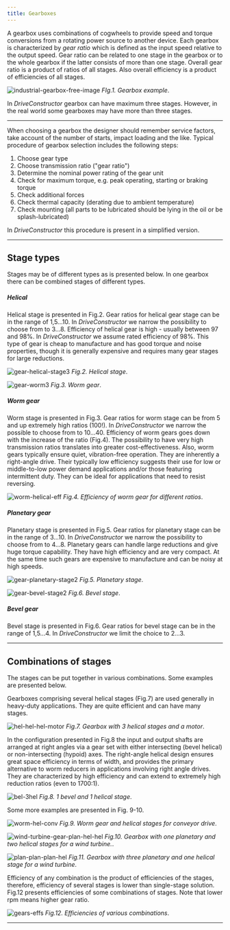 ```yaml
---
title: Gearboxes
---
```


A gearbox uses combinations of cogwheels to provide speed and torque conversions
from a rotating power source to another device. Each gearbox is characterized by
_gear ratio_ which is defined as the input speed relative to the output speed.
Gear ratio can be related to one stage in the gearbox or to the whole gearbox if
the latter consists of more than one stage. Overall gear ratio is a product of
ratios of all stages. Also overall efficiency is a product of efficiencies of
all stages.

![industrial-gearbox-free-image](./images/industrial-gearbox-free-image.png)
_FIg.1. Gearbox example_.

In _DriveConstructor_ gearbox can have maximum three stages. However, in the
real world some gearboxes may have more than three stages.

---

When choosing a gearbox the designer should remember service factors, take
account of the number of starts, impact loading and the like. Typical procedure
of gearbox selection includes the following steps:

1. Choose gear type
2. Choose transmission ratio ("gear ratio")
3. Determine the nominal power rating of the gear unit
4. Check for maximum torque, e.g. peak operating, starting or braking torque
5. Check additional forces
6. Check thermal capacity (derating due to ambient temperature)
7. Check mounting (all parts to be lubricated should be lying in the oil or be
   splash-lubricated)

In _DriveConstructor_ this procedure is present in a simplified version.

---

## Stage types

Stages may be of different types as is presented below. In one gearbox there can
be combined stages of different types.

##### Helical

Helical stage is presented in Fig.2. Gear ratios for helical gear stage can be
in the range of 1,5...10. In _DriveConstructor_ we narrow the possibility to
choose from to 3...8. Efficiency of helical gear is high - usually between 97
and 98%. In _DriveConstructor_ we assume rated efficiency of 98%. This type of
gear is cheap to manufacture and has good torque and noise properties, though it
is generally expensive and requires many gear stages for large reductions.

![gear-helical-stage3](./images/gear_helical_stage3.png) _Fig.2. Helical stage_.

![gear-worm3](./images/gear_worm3.png) _Fig.3. Worm gear_.

##### Worm gear

Worm stage is presented in Fig.3. Gear ratios for worm stage can be from 5 and
up extremely high ratios (100!). In _DriveConstructor_ we narrow the possible to
choose from to 10...40. Efficiency of worm gears goes down with the increase of
the ratio (Fig.4). The possibility to have very high transmission ratios
translates into greater cost-effectiveness. Also, worm gears typically ensure
quiet, vibration-free operation. They are inherently a right-angle drive. Their
typically low efficiency suggests their use for low or middle-to-low power
demand applications and/or those featuring intermittent duty. They can be ideal
for applications that need to resist reversing.

![worm-helical-eff](./images/worm_helical_eff.png) _Fig.4. Efficiency of worm
gear for different ratios_.

##### Planetary gear

Planetary stage is presented in Fig.5. Gear ratios for planetary stage can be in
the range of 3...10. In _DriveConstructor_ we narrow the possibility to choose
from to 4...8. Planetary gears can handle large reductions and give huge torque
capability. They have high efficiency and are very compact. At the same time
such gears are expensive to manufacture and can be noisy at high speeds.

![gear-planetary-stage2](./images/gear_planetary_stage2.png) _Fig.5. Planetary
stage_.

![gear-bevel-stage2](./images/gear_bevel_stage2.png) _Fig.6. Bevel stage_.

##### Bevel gear

Bevel stage is presented in Fig.6. Gear ratios for bevel stage can be in the
range of 1,5...4. In _DriveConstructor_ we limit the choice to 2...3.

---

## Combinations of stages

The stages can be put together in various combinations. Some examples are
presented below.

Gearboxes comprising several helical stages (Fig.7) are used generally in
heavy-duty applications. They are quite efficient and can have many stages.

![hel-hel-hel-motor](./images/hel-hel-hel-motor.png) _Fig.7. Gearbox with 3
helical stages and a motor_.

In the configuration presented in Fig.8 the input and output shafts are arranged
at right angles via a gear set with either intersecting (bevel helical) or
non-intersecting (hypoid) axes. The right-angle helical design ensures great
space efficiency in terms of width, and provides the primary alternative to worm
reducers in applications involving right angle drives. They are characterized by
high efficiency and can extend to extremely high reduction ratios (even to
1700:1).

![bel-3hel](./images/bel-3hel.png) _Fig.8. 1 bevel and 1 helical stage_.

Some more examples are presented in Fig. 9-10.

![worm-hel-conv](./images/worm-hel-conv.png) _Fig.9. Worm gear and helical
stages for conveyor drive_.

![wind-turbine-gear-plan-hel-hel](./images/wind-turbine-gear-plan-hel-hel.png)
_Fig.10. Gearbox with one planetary and two helical stages for a wind turbine._.

![plan-plan-plan-hel](./images/plan-plan-plan-hel.png) _Fig.11. Gearbox with
three planetary and one helical stage for a wind turbine_.

Efficiency of any combination is the product of efficiencies of the stages,
therefore, efficiency of several stages is lower than single-stage solution.
Fig.12 presents efficiencies of some combinations of stages. Note that lower rpm
means higher gear ratio.

![gears-effs](./images/gears_effs.png) _Fig.12. Efficiencies of various
combinations_.

---
